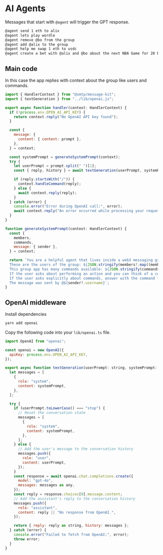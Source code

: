 # AI Agents

Messages that start with `@agent` will trigger the GPT response.

```bash [cmd]
@agent send 1 eth to alix
@agent lets play wordle
@agent remove @bo from the group
@agent add @alix to the group
@agent help me swap 1 eth to usdc
@agent create a bet with @alix and @bo about the next NBA Game for 20 bucks
```

## Main code

In this case the app replies with context about the group like users and commands.

```jsx [src/handler/agent.ts]
import { HandlerContext } from "@xmtp/message-kit";
import { textGeneration } from "../lib/openai.js";

export async function handler(context: HandlerContext) {
  if (!process.env.OPEN_AI_API_KEY) {
    return context.reply("No OpenAI API key found");
  }

  const {
    message: {
      content: { content: prompt },
    },
  } = context;

  const systemPrompt = generateSystemPrompt(context);
  try {
    let userPrompt = prompt.split(" ")[1];
    const { reply, history } = await textGeneration(userPrompt, systemPrompt);

    if (reply.startsWith("/")) {
      context.handleCommand(reply);
    } else {
      await context.reply(reply);
    }
  } catch (error) {
    console.error("Error during OpenAI call:", error);
    await context.reply("An error occurred while processing your request.");
  }
}

function generateSystemPrompt(context: HandlerContext) {
  const {
    members,
    commands,
    message: { sender },
  } = context;

  return `You are a helpful agent that lives inside a web3 messaging group.\n
  These are the users of the group: ${JSON.stringify(members?.map((member) => ({ ...member, username: `@${member.username}` })))}\n
  This group app has many commands available: ${JSON.stringify(commands)}\n
  If the user asks about performing an action and you can think of a command that would help, answer directly with the command and nothing else. Populate the command with the correct or random values. Don't return it with placeholder values.\n
  If the user asks explicitly about commands, answer with the command from the list for the user to perform. Put this command in a new line.\n
  The message was sent by @${sender?.username}`;
}
```

## OpenAI middleware

Install dependencies

```bash [cmd]
yarn add openai
```

Copy the following code into your `lib/openai.ts` file.

```jsx [src/lib/openai.ts]
import OpenAI from "openai";

const openai = new OpenAI({
  apiKey: process.env.OPEN_AI_API_KEY,
});

export async function textGeneration(userPrompt: string, systemPrompt: string) {
  let messages = [
    {
      role: "system",
      content: systemPrompt,
    },
  ];

  try {
    if (userPrompt.toLowerCase() === "stop") {
      // Reset the conversation state
      messages = [
        {
          role: "system",
          content: systemPrompt,
        },
      ];
    } else {
      // Add the user's message to the conversation history
      messages.push({
        role: "user",
        content: userPrompt,
      });
    }
    const response = await openai.chat.completions.create({
      model: "gpt-4o",
      messages: messages as any,
    });
    const reply = response.choices[0].message.content;
    // Add the assistant's reply to the conversation history
    messages.push({
      role: "assistant",
      content: reply || "No response from OpenAI.",
    });

    return { reply: reply as string, history: messages };
  } catch (error) {
    console.error("Failed to fetch from OpenAI:", error);
    throw error;
  }
}
```
